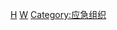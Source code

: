 {{Catmore}}
{{Commonscat|United Nations World Health Organization}}

[[Category:联合国专门机构|H]]
[[Category:國際醫療與健康組織|W]]
[[Category:应急组织|Category:应急组织]]